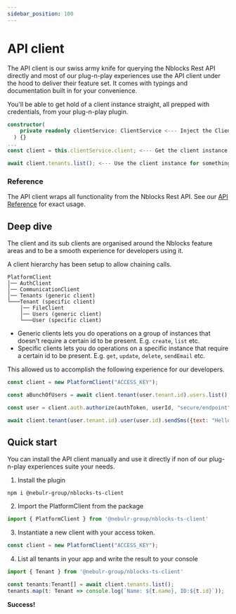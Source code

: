 ```yaml
---
sidebar_position: 100
---
```


# API client


The API client is our swiss army knife for querying the Nblocks Rest API directly and most of our plug-n-play experiences use the API client under the hood to deliver their feature set. 
It comes with typings and documentation built in for your convenience.

You'll be able to get hold of a client instance straight, all prepped with credentials, from your plug-n-play plugin.

<Tabs>
<TabItem value="nestjs" label="NestJS" default>

```typescript
constructor(
    private readonly clientService: ClientService <--- Inject the ClientService
  ) {}
...
const client = this.clientService.client; <--- Get the client instance

await client.tenants.list(); <--- Use the client instance for something
```

</TabItem>
</Tabs>

### Reference
The API client wraps all functionality from the Nblocks Rest API. See our [API Reference](https://nebulr-group.github.io/nblocks-api-docs) for exact usage.

## Deep dive
The client and its sub clients are organised around the Nblocks feature areas and to be a smooth experience for developers using it. 

A client hierarchy has been setup to allow chaining calls.
```
PlatformClient
│── AuthClient
│── CommunicationClient
│── Tenants (generic client)
└───Tenant (specific client)
    │── FileClient
    │── Users (generic client)
    └───User (specific client)
```

* Generic clients lets you do operations on a group of instances that doesn't require a certain id to be present. E.g. `create`, `list` etc.
* Specific clients lets you do operations on a specific instance that require a certain id to be present. E.g. `get`, `update`, `delete`, `sendEmail` etc.

This allowed us to accomplish the following experience for our developers.

```javascript
const client = new PlatformClient("ACCESS_KEY");

const aBunchOfUsers = await client.tenant(user.tenant.id).users.list();

const user = client.auth.authorize(authToken, userId, "secure/endpoint");

await client.tenant(user.tenant.id).user(user.id).sendSms({text: "Hello you"});
```

## Quick start
You can install the API client manually and use it directly if non of our plug-n-play experiences suite your needs.
1. Install the plugin
```
npm i @nebulr-group/nblocks-ts-client
```

2. Import the PlatformClient from the package
```javascript
import { PlatformClient } from '@nebulr-group/nblocks-ts-client'
```

3. Instantiate a new client with your access token.
```javascript
const client = new PlatformClient("ACCESS_KEY");
```

4. List all tenants in your app and write the result to your console
```javascript
import { Tenant } from '@nebulr-group/nblocks-ts-client'

const tenants:Tenant[] = await client.tenants.list();
tenants.map(t: Tenant => console.log(`Name: ${t.name}, ID:${t.id}`));
```

**Success!**
